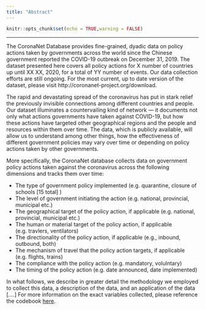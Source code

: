 ```yaml
---
title: "Abstract"
---
```


```r
knitr::opts_chunk$set(echo = TRUE,warning = FALSE)
```

***

The CoronaNet Database provides fine-grained, dyadic data on policy actions taken by governments across the world since the Chinese government reported the COVID-19 outbreak on December 31, 2019. The dataset presented here covers all policy actions for X number of countries up until XX XX, 2020, for a total of YY number of events.
Our data collection efforts are still ongoing. For the most current, up to date version of the dataset, please visit http://coronanet-project.org/download.  

The rapid and devastating spread of the coronavirus has put in stark relief the previously invisible connections among different countries and people. Our dataset illuminates a countervailing kind of network --- it documents not only what actions governments have taken against COVID-19, but how these actions have targeted other geographical regions and the people and resources within them over time. The data, which is publicly available, will allow us to understand among other things, how the effectiveness of different government policies may vary over time or depending on policy actions taken by other governments. 

More specifically, the CoronaNet database collects data on government policy actions taken against the coronavirus across the following dimensions and tracks them over time:

+ The type of government policy implemented (e.g. quarantine, closure of schools [15 total] )
+ The level of government initiating the action (e.g. national, provincial, municipal etc.)
+ The geographical target of the policy action, if applicable (e.g. national, provincial, municipal etc.)
+ The human or material target of the policy action, if applicable (e.g. travlers, ventilators)
+ The directionality of the policy action, if applicable (e.g., inbound, outbound, both)
+ The mechanism of travel that the policy action targets, if applicable (e.g. flights, trains)
+ The compliance with the policy action (e.g. mandatory, volulntary)
+ The timing of the policy action (e.g. date announced, date implemented)

In what follows, we describe in greater detail the methodology we employed to collect this data, a description of the data, and an application of the data [....] For more information on the exact variables collected, please reference the codebook [here]().

